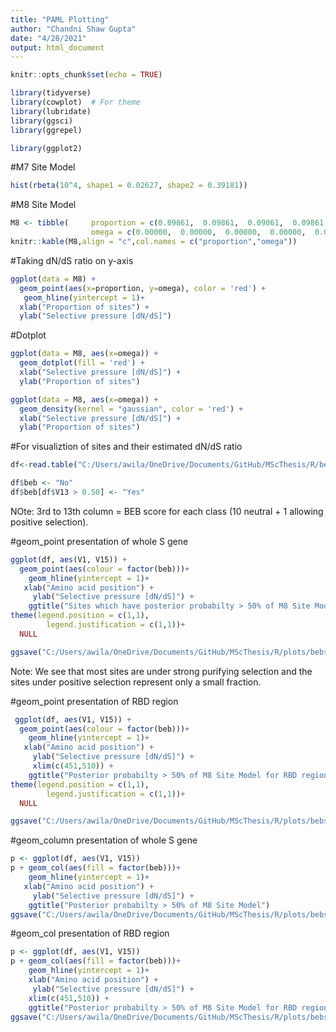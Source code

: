 ```yaml
---
title: "PAML Plotting"
author: "Chandni Shaw Gupta"
date: "4/28/2021"
output: html_document
---
```


```r
knitr::opts_chunk$set(echo = TRUE)
```

```r
library(tidyverse)
library(cowplot)  # For theme
library(lubridate)
library(ggsci)
library(ggrepel)
```

```r
library(ggplot2)
```

#M7 Site Model
```r
hist(rbeta(10^4, shape1 = 0.02627, shape2 = 0.39181))
```

#M8 Site Model
```r
M8 <- tibble(     proportion = c(0.09861,  0.09861,  0.09861,  0.09861,  0.09861,  0.09861,  0.09861,  0.09861,  0.09861,  0.09861,  0.01390),
                  omega = c(0.00000,  0.00000,  0.00000,  0.00000,  0.00000,  0.00002,  0.00032,  0.00364,  0.03140,  0.23811,  3.46433))
knitr::kable(M8,align = "c",col.names = c("proportion","omega"))
```


#Taking dN/dS ratio on y-axis
```r
ggplot(data = M8) +
  geom_point(aes(x=proportion, y=omega), color = 'red') +
   geom_hline(yintercept = 1)+
  xlab("Proportion of sites") + 
  ylab("Selective pressure [dN/dS]") 
```


#Dotplot
```r
ggplot(data = M8, aes(x=omega)) +
  geom_dotplot(fill = 'red') + 
  xlab("Selective pressure [dN/dS]") + 
  ylab("Proportion of sites") 
```


```r
ggplot(data = M8, aes(x=omega)) +
  geom_density(kernel = "gaussian", color = 'red') + 
  xlab("Selective pressure [dN/dS]") + 
  ylab("Proportion of sites") 
```


#For visualiztion of sites and their estimated dN/dS ratio
```r
df<-read.table("C:/Users/awila/OneDrive/Documents/GitHub/MScThesis/R/bebsm.txt", sep = "")
```

```r
df$beb <- "No"
df$beb[df$V13 > 0.50] <- "Yes"
```

NOte: 3rd to 13th column = BEB score for each class (10 neutral + 1 allowing positive selection).


#geom_point presentation of whole S gene
```r
ggplot(df, aes(V1, V15)) +
  geom_point(aes(colour = factor(beb)))+
    geom_hline(yintercept = 1)+
   xlab("Amino acid position") +
     ylab("Selective pressure [dN/dS]") +
    ggtitle("Sites which have posterior probabilty > 50% of M8 Site Model") +
theme(legend.position = c(1,1),
        legend.justification = c(1,1))+
  NULL

ggsave("C:/Users/awila/OneDrive/Documents/GitHub/MScThesis/R/plots/bebsmpointwholeSgene.png", height=4, width=7)
```
Note: We see that most sites are under strong purifying selection and the sites under positive selection represent only a small fraction.


#geom_point presentation of RBD region
```r
 ggplot(df, aes(V1, V15)) +
  geom_point(aes(colour = factor(beb)))+
    geom_hline(yintercept = 1)+
   xlab("Amino acid position") +
     ylab("Selective pressure [dN/dS]") +
     xlim(c(451,510)) +
    ggtitle("Posterior probabilty > 50% of M8 Site Model for RBD region") +
theme(legend.position = c(1,1),
        legend.justification = c(1,1))+
  NULL

ggsave("C:/Users/awila/OneDrive/Documents/GitHub/MScThesis/R/plots/bebsmpointwholeSgene.png", height=4, width=7)
```


#geom_column presentation of whole S gene
```r
p <- ggplot(df, aes(V1, V15))
p + geom_col(aes(fill = factor(beb)))+
    geom_hline(yintercept = 1)+
   xlab("Amino acid position") +
     ylab("Selective pressure [dN/dS]") +
    ggtitle("Posterior probabilty > 50% of M8 Site Model") 
ggsave("C:/Users/awila/OneDrive/Documents/GitHub/MScThesis/R/plots/bebsmcolumnwholeSgene.png", height=4, width=7)
```

#geom_col presentation of RBD region
```r
p <- ggplot(df, aes(V1, V15))
p + geom_col(aes(fill = factor(beb)))+
    geom_hline(yintercept = 1)+
    xlab("Amino acid position") +
     ylab("Selective pressure [dN/dS]") +
    xlim(c(451,510)) +
    ggtitle("Posterior probabilty > 50% of M8 Site Model for RBD region") 
ggsave("C:/Users/awila/OneDrive/Documents/GitHub/MScThesis/R/plots/bebsmcolumnrbd.png", height=5, width=8)
```